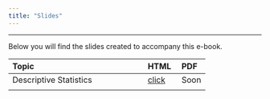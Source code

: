 ```yaml
---
title: "Slides"
---
```


------------------------------------------------------------------------

Below you will find the slides created to accompany this e-book.

| Topic                  | HTML | PDF |
|:-----------------------|:-----|:----|
| Descriptive Statistics | [click](slides/descriptive-stats.html) | Soon |
|                        |      |     |
